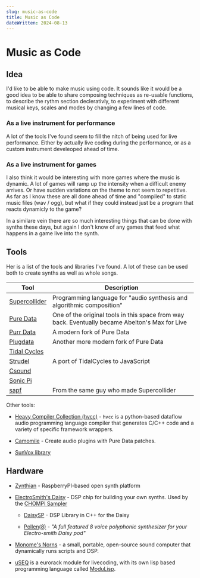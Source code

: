 ```yaml
---
slug: music-as-code
title: Music as Code
dateWritten: 2024-08-13
---
```


# Music as Code

## Idea

I'd like to be able to make music using code.
It sounds like it would be a good idea to be able to share
composing techniques as re-usable functions,
to describe the rythm section declerativly,
to experiment with different musical keys, scales and modes by changing a few lines of code.

### As a live instrument for performance

A lot of the tools I've found seem to fill the nitch of being used for live performance.
Either by actually live coding during the performance, or as a custom instrument develeoped ahead of time.

### As a live instrument for games

I also think it would be interesting with more games where the music is dynamic.
A lot of games will ramp up the intensity when a difficult enemy arrives.
Or have sudden variations on the theme to not seem to repetitive.
As far as I know these are all done ahead of time and "compiled" to static music files (wav / ogg),
but what if they could instead just be a program that reacts dynamicly to the game?

In a similare vein there are so much interesting things that can be done with synths these days,
but again I don't know of any games that feed what happens in a game live into the synth.

## Tools

Her is a list of the tools and libraries I've found.
A lot of these can be used both to create synths as well as whole songs.

Tool | Description
-----|-------------
[Supercollider](https://supercollider.github.io/)|Programming language for "audio synthesis and algorithmic composition"
[Pure Data](https://puredata.info/)|One of the original tools in this space from way back. Eventually became Abelton's Max for Live
[Purr Data](https://www.purrdata.net/)|A modern fork of Pure Data
[Plugdata](https://plugdata.org/)|Another more modern fork of Pure Data
[Tidal Cycles](https://tidalcycles.org/)|
[Strudel](https://github.com/tidalcycles/strudel)|A port of TidalCycles to JavaScript
[Csound](https://csound.com/)|
[Sonic Pi](https://sonic-pi.net/)|
[sapf](https://github.com/lfnoise/sapf)|From the same guy who made Supercollider

Other tools:

- [Heavy Compiler Collection (hvcc)](https://github.com/Wasted-Audio/hvcc) - `hvcc` is a python-based dataflow audio programming language compiler that generates C/C++ code and a variety of specific framework wrappers.

- [Camomile](https://github.com/pierreguillot/Camomile) - Create audio plugins with Pure Data patches.

- [SunVox library](https://warmplace.ru/soft/sunvox/sunvox_lib.php)

## Hardware

- [Zynthian](https://zynthian.org/) - RaspberryPI-based open synth platform

- [ElectroSmith's Daisy](https://electro-smith.com/) - DSP chip for building your own synths. Used by the [CHOMPI Sampler](https://chompiclub.com/products/chompi)

  - [DaisySP](https://github.com/electro-smith/DaisySP?tab=readme-ov-file) - DSP Library in C++ for the Daisy

  - [Pollen(8)](https://hammondeggsmusic.ca/daisy/pollen8.html) - _"A full featured 8 voice polyphonic synthesizer for your Electro-smith Daisy pod"_

- [Monome's Norns](https://monome.org/docs/norns/) - a small, portable, open-source sound computer that dynamically runs scripts and DSP.

- [uSEQ](https://www.emutelabinstruments.co.uk/useq/) is a eurorack module for livecoding, with its own lisp based programming language called [ModuLisp](https://www.emutelabinstruments.co.uk//modulisp-about/).
